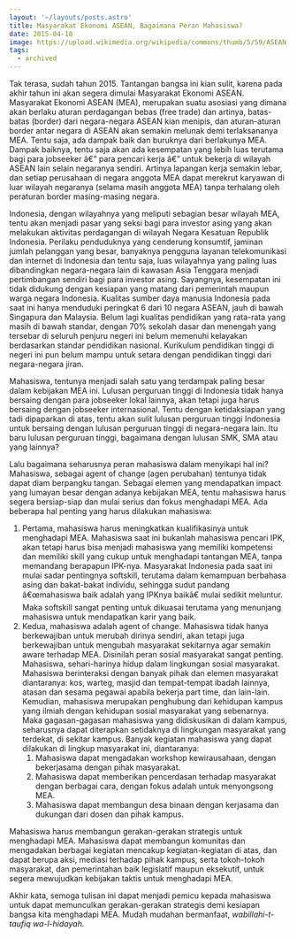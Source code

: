 ```yaml
---
layout: '~/layouts/posts.astro'
title: Masyarakat Ekonomi ASEAN, Bagaimana Peran Mahasiswa?
date: 2015-04-18
image: https://upload.wikimedia.org/wikipedia/commons/thumb/5/59/ASEAN_Nations_Flags_in_Jakarta_3.jpg/1280px-ASEAN_Nations_Flags_in_Jakarta_3.jpg
tags:
  - archived
---
```


Tak terasa, sudah tahun 2015. Tantangan bangsa ini kian sulit, karena pada akhir tahun ini akan segera dimulai Masyarakat Ekonomi ASEAN. Masyarakat Ekonomi ASEAN (MEA), merupakan suatu asosiasi yang dimana akan berlaku aturan perdagangan bebas (free trade) dan artinya, batas-batas (border) dari negara-negara ASEAN kian menipis, dan aturan-aturan border antar negara di ASEAN akan semakin melunak demi terlaksananya MEA. Tentu saja, ada dampak baik dan buruknya dari berlakunya MEA. Dampak baiknya, tentu saja akan ada kesempatan yang lebih luas terutama bagi para jobseeker â€” para pencari kerja â€” untuk bekerja di wilayah ASEAN lain selain negaranya sendiri. Artinya lapangan kerja semakin lebar, dan setiap perusahaan di negara anggota MEA dapat merekrut karyawan di luar wilayah negaranya (selama masih anggota MEA) tanpa terhalang oleh peraturan border masing-masing negara.

Indonesia, dengan wilayahnya yang meliputi sebagian besar wilayah MEA, tentu akan menjadi pasar yang seksi bagi para investor asing yang akan melakukan aktivitas perdagangan di wilayah Negara Kesatuan Republik Indonesia. Perilaku penduduknya yang cenderung konsumtif, jaminan jumlah pelanggan yang besar, banyaknya pengguna layanan telekomunikasi dan internet di Indonesia dan tentu saja, luas wilayahnya yang paling luas dibandingkan negara-negara lain di kawasan Asia Tenggara menjadi pertimbangan sendiri bagi para investor asing. Sayangnya, kesempatan ini tidak didukung dengan kesiapan yang matang dari pemerintah maupun warga negara Indonesia. Kualitas sumber daya manusia Indonesia pada saat ini hanya menduduki peringkat 6 dari 10 negara ASEAN, jauh di bawah Singapura dan Malaysia. Belum lagi kualitas pendidikan yang rata-rata yang masih di bawah standar, dengan 70% sekolah dasar dan menengah yang tersebar di seluruh penjuru negeri ini belum memenuhi kelayakan berdasarkan standar pendidikan nasional. Kurikulum pendidikan tinggi di negeri ini pun belum mampu untuk setara dengan pendidikan tinggi dari negara-negara jiran.

Mahasiswa, tentunya menjadi salah satu yang terdampak paling besar dalam kebijakan MEA ini. Lulusan perguruan tinggi di Indonesia tidak hanya bersaing dengan para jobseeker lokal lainnya, akan tetapi juga harus bersaing dengan jobseeker internasional. Tentu dengan ketidaksiapan yang tadi dipaparkan di atas, tentu akan sulit lulusan perguruan tinggi Indonesia untuk bersaing dengan lulusan perguruan tinggi di negara-negara lain. Itu baru lulusan perguruan tinggi, bagaimana dengan lulusan SMK, SMA atau yang lainnya?

Lalu bagaimana seharusnya peran mahasiswa dalam menyikapi hal ini? Mahasiswa, sebagai agent of change (agen perubahan) tentunya tidak dapat diam berpangku tangan. Sebagai elemen yang mendapatkan impact yang lumayan besar dengan adanya kebijakan MEA, tentu mahasiswa harus segera bersiap-siap dan mulai serius dan fokus menghadapi MEA. Ada beberapa hal penting yang harus dilakukan mahasiswa:

1. Pertama, mahasiswa harus meningkatkan kualifikasinya untuk menghadapi MEA. Mahasiswa saat ini bukanlah mahasiswa pencari IPK, akan tetapi harus bisa menjadi mahasiswa yang memiliki kompetensi dan memiliki skill yang cukup untuk menghadapi tantangan MEA, tanpa memandang berapapun IPK-nya. Masyarakat Indonesia pada saat ini mulai sadar pentingnya softskill, terutama dalam kemampuan berbahasa asing dan bakat-bakat individu, sehingga sudut pandang â€œmahasiswa baik adalah yang IPKnya baikâ€ mulai sedikit meluntur. Maka softskill sangat penting untuk dikuasai terutama yang menunjang mahasiswa untuk mendapatkan karir yang baik.
2. Kedua, mahasiswa adalah agent of change. Mahasiswa tidak hanya berkewajiban untuk merubah dirinya sendiri, akan tetapi juga berkewajiban untuk mengubah masyarakat sekitarnya agar semakin aware terhadap MEA. Disinilah peran sosial masyarakat sangat penting. Mahasiswa, sehari-harinya hidup dalam lingkungan sosial masyarakat. Mahasiswa berinteraksi dengan banyak pihak dan elemen masyarakat diantaranya: kos, warteg, masjid dan tempat-tempat ibadah lainnya, atasan dan sesama pegawai apabila bekerja part time, dan lain-lain. Kemudian, mahasiswa merupakan penghubung dari kehidupan kampus yang ilmiah dengan kehidupan sosial masyarakat yang sebenarnya. Maka gagasan-gagasan mahasiswa yang didiskusikan di dalam kampus, seharusnya dapat diterapkan setidaknya di lingkungan masyarakat yang terdekat, di sekitar kampus. Banyak kegiatan mahasiswa yang dapat dilakukan di lingkup masyarakat ini, diantaranya:
   1. Mahasiswa dapat mengadakan workshop kewirausahaan, dengan bekerjasama dengan pihak masyarakat.
   2. Mahasiswa dapat memberikan pencerdasan terhadap masyarakat dengan berbagai cara, dengan fokus adalah untuk menyongsong MEA.
   3. Mahasiswa dapat membangun desa binaan dengan kerjasama dan dukungan dari dosen dan pihak kampus.

Mahasiswa harus membangun gerakan-gerakan strategis untuk menghadapi MEA. Mahasiswa dapat membangun komunitas dan mengadakan berbagai kegiatan mencakup kegiatan-kegiatan di atas, dan dapat berupa aksi, mediasi terhadap pihak kampus, serta tokoh-tokoh masyarakat, dan pemerintahan baik legislatif maupun eksekutif, untuk segera mewujudkan kebijakan taktis untuk menghadapi MEA.

Akhir kata, semoga tulisan ini dapat menjadi pemicu kepada mahasiswa untuk dapat memunculkan gerakan-gerakan strategis demi kesiapan bangsa kita menghadapi MEA. Mudah mudahan bermanfaat, _wabillahi-t-taufiq wa-l-hidayah._
